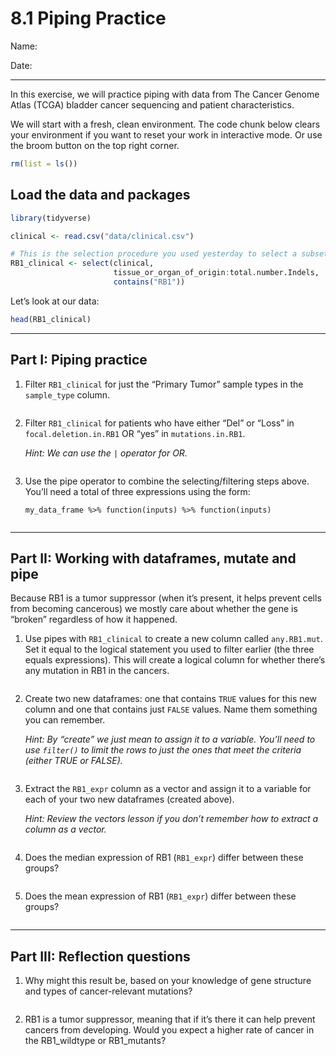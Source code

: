 # 8.1 Piping Practice

Name:

Date:

------------------------------------------------------------------------

In this exercise, we will practice piping with data from The Cancer Genome Atlas (TCGA) bladder cancer sequencing and patient characteristics.

We will start with a fresh, clean environment. The code chunk below clears your environment if you want to reset your work in interactive mode. Or use the broom button on the top right corner.

```r
rm(list = ls())
```

## Load the data and packages

```r
library(tidyverse)
```

```r
clinical <- read.csv("data/clinical.csv")

# This is the selection procedure you used yesterday to select a subset of the columns
RB1_clinical <- select(clinical,
                       tissue_or_organ_of_origin:total.number.Indels,
                       contains("RB1"))
```

Let's look at our data:

```r
head(RB1_clinical)
```

------------------------------------------------------------------------

## Part I: Piping practice

1.  Filter `RB1_clinical` for just the "Primary Tumor" sample types in the `sample_type` column.

    ```r

    ```

2.  Filter `RB1_clinical` for patients who have either "Del" or "Loss" in `focal.deletion.in.RB1` OR "yes" in `mutations.in.RB1`.

    *Hint: We can use the `|` operator for OR.*

    ```r

    ```

3.  Use the pipe operator to combine the selecting/filtering steps above. You'll need a total of three expressions using the form:

    `my_data_frame %>% function(inputs) %>% function(inputs)`

    ```r

    ```

------------------------------------------------------------------------

## Part II: Working with dataframes, mutate and pipe

Because RB1 is a tumor suppressor (when it's present, it helps prevent cells from becoming cancerous) we mostly care about whether the gene is "broken" regardless of how it happened.

1.  Use pipes with `RB1_clinical` to create a new column called `any.RB1.mut`. Set it equal to the logical statement you used to filter earlier (the three equals expressions). This will create a logical column for whether there's any mutation in RB1 in the cancers.

    ```r

    ```

2.  Create two new dataframes: one that contains `TRUE` values for this new column and one that contains just `FALSE` values. Name them something you can remember.

    *Hint: By "create" we just mean to assign it to a variable. You'll need to use `filter()` to limit the rows to just the ones that meet the criteria (either TRUE or FALSE).*

    ```r

    ```

3.  Extract the `RB1_expr` column as a vector and assign it to a variable for each of your two new dataframes (created above).

    *Hint: Review the vectors lesson if you don't remember how to extract a column as a vector.*

    ```r

    ```

4.  Does the median expression of RB1 (`RB1_expr`) differ between these groups?

    ```r

    ```

5.  Does the mean expression of RB1 (`RB1_expr`) differ between these groups?

    ```r

    ```

------------------------------------------------------------------------

## Part III: Reflection questions

1.  Why might this result be, based on your knowledge of gene structure and types of cancer-relevant mutations?

    ```         
    ```

2.  RB1 is a tumor suppressor, meaning that if it's there it can help prevent cancers from developing. Would you expect a higher rate of cancer in the RB1_wildtype or RB1_mutants?

    ```         
    ```
